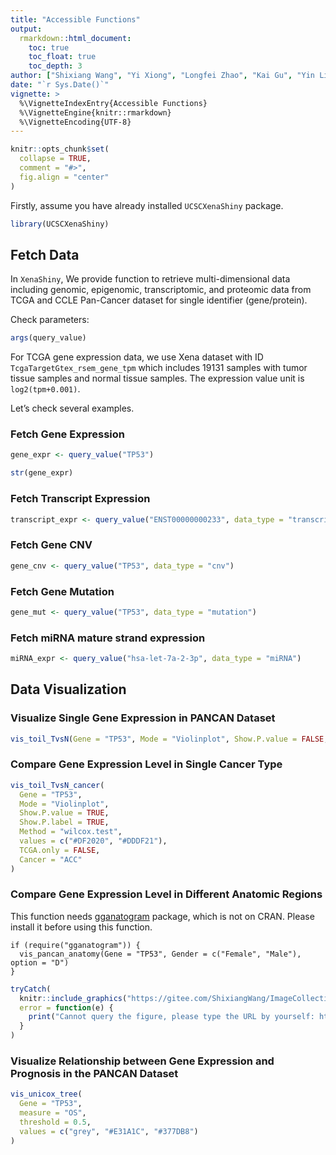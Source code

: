 ```yaml
---
title: "Accessible Functions"
output: 
  rmarkdown::html_document:
    toc: true
    toc_float: true
    toc_depth: 3
author: ["Shixiang Wang", "Yi Xiong", "Longfei Zhao", "Kai Gu", "Yin Li", "Fei Zhao"]
date: "`r Sys.Date()`"
vignette: >
  %\VignetteIndexEntry{Accessible Functions}
  %\VignetteEngine{knitr::rmarkdown}
  %\VignetteEncoding{UTF-8}
---
```


```r
knitr::opts_chunk$set(
  collapse = TRUE,
  comment = "#>",
  fig.align = "center"
)
```

Firstly, assume you have already installed `UCSCXenaShiny` package.

```r
library(UCSCXenaShiny)
```

## Fetch Data

In `XenaShiny`, We provide function to retrieve multi-dimensional data including genomic, epigenomic, transcriptomic, and proteomic data from TCGA and CCLE Pan-Cancer dataset for single identifier (gene/protein).

Check parameters:

```r
args(query_value)
```

For TCGA gene expression data, we use Xena dataset with ID `TcgaTargetGtex_rsem_gene_tpm` which includes 19131 samples with tumor tissue samples and normal tissue samples. The expression value unit is `log2(tpm+0.001)`.

Let's check several examples.

### Fetch Gene Expression

```r
gene_expr <- query_value("TP53")
```

```r
str(gene_expr)
```

### Fetch Transcript Expression

```r
transcript_expr <- query_value("ENST00000000233", data_type = "transcript")
```

### Fetch Gene CNV

```r
gene_cnv <- query_value("TP53", data_type = "cnv")
```

### Fetch Gene Mutation

```r
gene_mut <- query_value("TP53", data_type = "mutation")
```

### Fetch miRNA mature strand expression

```r
miRNA_expr <- query_value("hsa-let-7a-2-3p", data_type = "miRNA")
```

## Data Visualization

### Visualize Single Gene Expression in PANCAN Dataset

```r
vis_toil_TvsN(Gene = "TP53", Mode = "Violinplot", Show.P.value = FALSE, Show.P.label = FALSE)
```

### Compare Gene Expression Level in Single Cancer Type

```r
vis_toil_TvsN_cancer(
  Gene = "TP53",
  Mode = "Violinplot",
  Show.P.value = TRUE,
  Show.P.label = TRUE,
  Method = "wilcox.test",
  values = c("#DF2020", "#DDDF21"),
  TCGA.only = FALSE,
  Cancer = "ACC"
)
```

### Compare Gene Expression Level in Different Anatomic Regions

This function needs [gganatogram](https://github.com/jespermaag/gganatogram) package, which is not on CRAN. Please install it before using this function.


```
if (require("gganatogram")) {
  vis_pancan_anatomy(Gene = "TP53", Gender = c("Female", "Male"), option = "D")
}
```

```r
tryCatch(
  knitr::include_graphics("https://gitee.com/ShixiangWang/ImageCollection/raw/master/png/20210322130516.png"),
  error = function(e) {
    print("Cannot query the figure, please type the URL by yourself: https://gitee.com/ShixiangWang/ImageCollection/raw/master/png/20210322130516.png")
  }
)
```

### Visualize Relationship between Gene Expression and Prognosis in the PANCAN Dataset

```r
vis_unicox_tree(
  Gene = "TP53",
  measure = "OS",
  threshold = 0.5,
  values = c("grey", "#E31A1C", "#377DB8")
)
```
